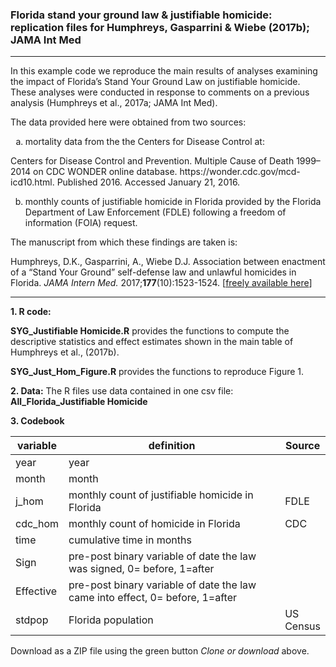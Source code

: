 ### Florida stand your ground law & justifiable homicide: replication files for Humphreys, Gasparrini & Wiebe (2017b); JAMA Int Med 

--------------------------------------------------------------------------------

In this example code we reproduce the main results of analyses examining the impact of Florida's Stand Your Ground Law on justifiable homicide. These analyses were conducted in response to comments on a previous analysis (Humphreys et al., 2017a; JAMA Int Med). 

The data provided here were obtained from two sources: 

(a) mortality data from the the Centers for Disease Control at:

Centers for Disease Control and Prevention. Multiple Cause of Death 1999–2014 on CDC WONDER online database. https://wonder.cdc.gov/mcd-icd10.html. Published 2016. Accessed January 21, 2016. 

(b) monthly counts of justifiable homicide in Florida provided by the Florida Department of Law Enforcement (FDLE) following a freedom of information (FOIA) request.

The manuscript from which these findings are taken is:

Humphreys, D.K., Gasparrini, A., Wiebe D.J. Association between enactment of a “Stand Your Ground” self-defense law and unlawful homicides in Florida. *JAMA Intern Med.* 2017;**177**(10):1523-1524. [[freely available here](https://jamanetwork.com/journals/jamainternalmedicine/fullarticle/2648742)]

--------------------------------------------------------------------------------

**1. R code:**

**SYG_Justifiable Homicide.R** provides the functions to compute the descriptive statistics and effect estimates shown in the main table of Humphreys et al., (2017b).

**SYG_Just_Hom_Figure.R** provides the functions to reproduce Figure 1.

**2. Data:**
The R files use data contained in one csv file: **All_Florida_Justifiable Homicide** 

**3. Codebook**

|variable  | definition                                                                      | Source    |
|----------|---------------------------------------------------------------------------------|-----------|
|year      | year                                                                            |           |
|month     | month                                                                           |           |
|j_hom     | monthly count of justifiable homicide in Florida                                | FDLE      |
|cdc_hom   | monthly count of homicide in Florida                                            | CDC       |
|time      | cumulative time in months                                                       |           |
|Sign      | pre-post binary variable of date the law was signed, 0= before, 1=after         |           |
|Effective | pre-post binary variable of date the law came into effect, 0= before, 1=after   |           |
|stdpop    | Florida population                                                              | US Census |

Download as a ZIP file using the green button *Clone or download* above.